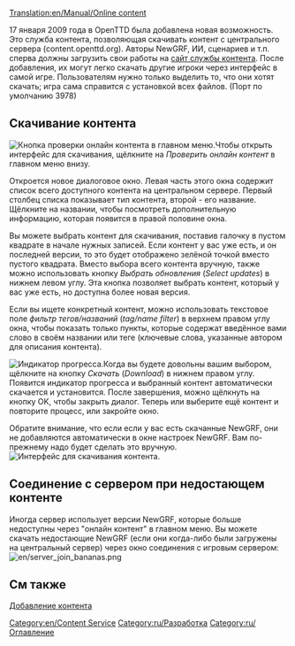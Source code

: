 [[Translation:en/Manual/Online content]]
{{ru/Необходимо сделать|поменять картинки}}

{{ru/Оглавление}}
{{ru/Возможность|0.7}}

17 января 2009 года в OpenTTD была добавлена новая возможность. Это служба контента, позволяющая скачивать контент с центрального сервера (content.openttd.org). Авторы NewGRF, ИИ, сценариев и т.п. сперва должны загрузить свои работы на [http://content.openttd.org/ сайт службы контента]. После добавления, их могут легко скачать другие игроки через интерфейс в самой игре. Пользователям нужно только выделить то, что они хотят скачать; игра сама справится с установкой всех файлов. (Порт по умолчанию 3978)

==Скачивание контента==
[[File:en/MainMenu CheckOnlineContent.png|right|frame|Кнопка проверки онлайн контента в главном меню.]]Чтобы открыть интерфейс для скачивания, щёлкните на ''Проверить онлайн контент'' в главном меню внизу.

Откроется новое диалоговое окно. Левая часть этого окна содержит список всего доступного контента на центральном сервере. Первый столбец списка показывает тип контента, второй - его название. Щёлкните на названии, чтобы посмотреть дополнительную информацию, которая появится в правой половине окна.

Вы можете выбрать контент для скачивания, поставив галочку в пустом квадрате в начале нужных записей. Если контент у вас уже есть, и он последней версии, то это будет отображено зелёной точкой вместо пустого квадрата.
Вместо выбора всего контента вручную, также можно использовать кнопку ''Выбрать обновления'' (''Select updates'') в нижнем левом углу. Эта кнопка позволяет выбрать контент, который у вас уже есть, но доступна более новая версия.

Если вы ищете конкретный контент, можно использовать текстовое поле ''фильтр тегов/названий'' (''tag/name filter'') в верхнем правом углу окна, чтобы показать только пункты, которые содержат введённое вами слово в своём названии или теге (ключевые слова, указанные автором для описания контента).

[[File:en/ContentDownloading Progress.png|left|frame|Индикатор прогресса.]]Когда вы будете довольны вашим выбором, щёлкните на кнопку ''Скачать'' (''Download'') в нижнем правом углу. Появится индикатор прогресса и выбранный контент автоматически скачается и установится. После завершения, можно щёлкнуть на кнопку OK, чтобы закрыть диалог. Теперь или выберите ещё контент и повторите процесс, или закройте окно.

Обратите внимание, что если если у вас есть скачанные NewGRF, они не добавляются автоматически в окне настроек NewGRF. Вам по-прежнему надо будет сделать это вручную.
[[File:en/ContentDownloading2.png|center|frame|Интерфейс для скачивания контента.]]

==Соединение с сервером при недостающем контенте==
Иногда сервер использует версии NewGRF, которые больше недоступны через "онлайн контент" в главном меню. Вы можете скачать недостающие NewGRF (если они когда-либо были загружены на центральный сервер) через окно соединения с игровым сервером:
[[File:en/server join bananas.png]]

==См также==
[[en/Archive/Community/Content Service|Добавление контента]]

[[Category:en/Content Service]]
[[Category:ru/Разработка]]
[[Category:ru/Оглавление]]